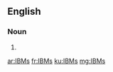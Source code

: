 ==English==

===Noun===
{{head|en}}

# {{plural of|IBM}}

[[ar:IBMs]]
[[fr:IBMs]]
[[ku:IBMs]]
[[mg:IBMs]]